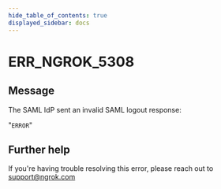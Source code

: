 ```yaml
---
hide_table_of_contents: true
displayed_sidebar: docs
---
```



# ERR_NGROK_5308

## Message

The SAML IdP sent an invalid SAML logout response:

"`ERROR`"

<ErrorDetails error="err_ngrok_5308" />

## Further help

If you're having trouble resolving this error, please reach out to [support@ngrok.com](mailto:support@ngrok.com?subject=Help%20with%20ERR_NGROK_5308)
